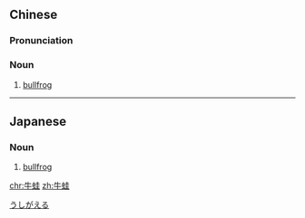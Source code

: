 ==Chinese==
{{zh-forms}}

===Pronunciation===
{{zh-pron
|m=niúwā
|c=ngau4 waa1
|cat=n
}}

===Noun===
{{zh-noun}}

# [[bullfrog]]

{{zh-cat|Frogs}}

----

==Japanese==
{{ja-kanjitab|うし|かえる|k2=がえる|r=y|yomi=k}}

===Noun===
{{ja-noun|ウシガエル|うしがえる}}

# [[bullfrog]]

[[Category:ja:Frogs|うしがえる]]

[[chr:牛蛙]]
[[zh:牛蛙]]